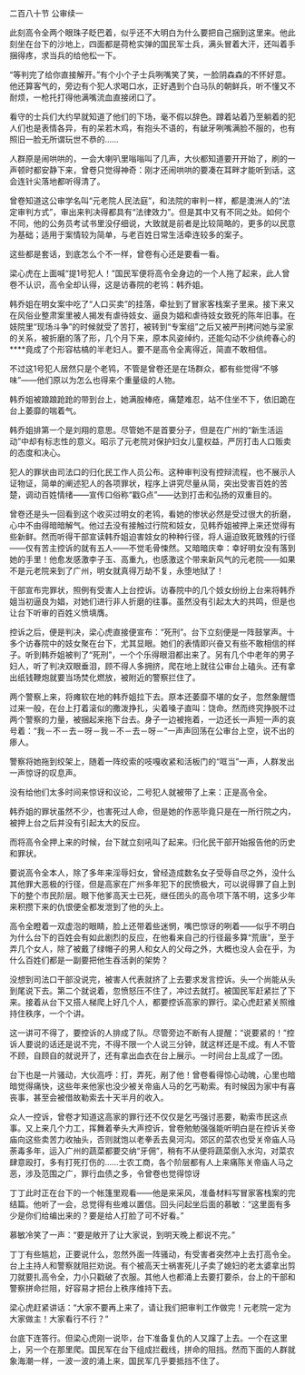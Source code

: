 

二百八十节 公审续一

此刻高令全两个眼珠子眨巴着，似乎还不大明白为什么要把自己捆到这里来。他此刻坐在台下的沙地上，四面都是荷枪实弹的国民军士兵，满头冒着大汗，还叫着手捆得疼，求当兵的给他松一下。

“等判完了给你直接解开。”有个小个子士兵咧嘴笑了笑，一脸阴森森的不怀好意。他还算客气的，旁边有个犯人求喝口水，正好遇到个白马队的朝鲜兵，听不懂又不耐烦，一枪托打得他满嘴流血直接闭口了。

看守的士兵们大约早就知道了他们的下场，毫不假以辞色。蹲着站着乃至躺着的犯人们也是表情各异，有的呆若木鸡，有抱头不语的，有龇牙咧嘴满脸不服的，也有照旧一脸无所谓玩世不恭的……

人群原是闹哄哄的，一会大喇叭里嗡嗡叫了几声，大伙都知道要开开始了，刷的一声顿时都安静下来，曾卷只觉得神奇：刚才还闹哄哄的要凑在耳畔才能听到话，这会连针尖落地都听得清了。

曾卷知道这公审学名叫“元老院人民法庭”，和法院的审判一样，都是澳洲人的“法定审判方式”，审出来判决得都具有“法律效力”。但是其中又有不同之处。如何个不同，他的公务员考试书里没仔细说，大致就是前者是比较简略的，更多的以民意为基础；适用于案情较为简单，与老百姓日常生活牵连较多的案子。

这些都是套话，到底怎么个不一样，曾卷有心还是要看一看。

梁心虎在上面喊“提1号犯人！”国民军便将高令全身边的一个人拖了起来，此人曾卷不认识，高令全却认得，这是访春院的老鸨：韩乔姐。

韩乔姐在明女案中吃了“人口买卖”的挂落，牵扯到了冒家客栈案子里来。接下来又在风俗业整肃案里被人揭发有虐待妓女、逼良为娼和虐待妓女致死的陈年旧事。在妓院里“现场斗争”的时候就受了苦打，被转到“专案组”之后又被严刑拷问她与梁家的关系，被折磨的落了形，几个月下来，原本风姿绰约，还能勾动不少纨绔春心的****竟成了个形容枯槁的半老妇人。要不是高令全离得近，简直不敢相信。

不过这1号犯人居然只是个老鸨，不管是曾卷还是在场群众，都有些觉得“不够味”――他们原以为怎么也得来个重量级的人物。

韩乔姐被踉踉跄跄的带到台上，她满股棒疮，痛楚难忍，站不住坐不下，依旧跪在台上萎靡的喘着气。

韩乔姐排第一个是刘翔的意思。尽管她不是首要分子，但是在广州的“新生活运动”中却有标志性的意义。昭示了元老院对保护妇女儿童权益，严厉打击人口贩卖的态度和决心。

犯人的罪状由司法口的归化民工作人员公布。这种审判没有控辩流程，也不展示人证物证，简单的阐述犯人的各项罪状，程序上讲究尽量从简，突出受害百姓的苦楚，调动百姓情绪――宣传口俗称“戳G点”――达到打击和弘扬的双重目的。

曾卷还是头一回看到这个收买过明女的老鸨，看她的惨状必然是受过很大的折磨，心中不由得暗暗解气。他过去没有接触过行院和妓女，见韩乔姐被押上来还觉得有些新鲜。然而听得干部宣读韩乔姐迫害妓女的种种行径，将人逼迫致死致残的行径――仅有苦主控诉的就有五人――不觉毛骨悚然。又暗暗庆幸：幸好明女没有落到她的手里！他愈发感激李子玉、高重九，也感激这个带来新风气的元老院――如果不是元老院来到了广州，明女就真得万劫不复，永堕地狱了！

干部宣布完罪状，照例有受害人上台控诉。访春院中的几个妓女纷纷上台来将韩乔姐当初逼良为娼，对她们进行非人折磨的往事。虽然没有引起太大的共鸣，但是也让台下听审的百姓义愤填膺。

控诉之后，便是判决，梁心虎直接便宣布：“死刑”。台下立刻便是一阵鼓掌声。十多个访春院中的妓女聚在台下，尤其显眼。她们的表情即兴奋又有些不敢相信的样子。听到韩乔姐被判了“死刑”，一个个乐得眼泪都出来了。另有几个中老年的男子妇人，听了判决双眼垂泪，顾不得人多拥挤，爬在地上就往公审台上磕头。还有拿出纸钱鞭炮就要当场焚化燃放，被附近的警察拦住了。

两个警察上来，将瘫软在地的韩乔姐拉下去。原本还萎靡不堪的女子，忽然象醒悟过来一般，在台上打着滚似的撒泼挣扎，尖着嗓子直叫：饶命。然而终究挣脱不过两个警察的力量，被捆起来拖下台去。身子一边被拖着，一边还长一声短一声的哀号着：“我－不－去－呀－我－不－去－呀－”一声声回荡在公审台上空，说不出的瘆人。

警察将她拖到绞架上，随着一阵绞索的吱嘎收紧和活板门的“哐当”一声，人群发出一声惊讶的叹息声。

没有给他们太多时间来惊讶和议论，二号犯人就被带了上来：正是高令全。

韩乔姐的罪状虽然不少，也害死过人命，但是她的作恶毕竟只是在一所行院之内，被押上台之后并没有引起太大的反应。

而将高令全押上来的时候，台下就立刻吼叫了起来。归化民干部开始报告他的历史和罪状。

要说高令全本人，除了多年来淫辱妇女，曾经造成数名女子受辱自尽之外，没什么其他罪大恶极的行径，但是高家在广州多年犯下的民愤极大，可以说得罪了自上到下的整个市民阶层。眼下他爹高天士已死，继任团头的高令项下落不明，这多少年来积攒下来的仇恨便全都发泄到了他的头上。

高令全瞪着一双虚泡的眼睛，脸上还带着些迷惘，嘴巴惊讶的咧着――似乎不明白为什么台下的百姓会有如此剧烈的反应，在他看来自己的行径最多算“荒唐”，至于弄几个女人，除了被戴了绿帽子的男人和女人的父母之外，大概也没人会在乎，为什么百姓们都是一副要把他生吞活剥的架势？

没想到司法口干部没说完，被害人代表就挤了上去要求发言控诉。头一个尚能从头到尾说下去。第二个就说着，忽愤怒压不住了，冲过去就打。被国民军赶紧拦了下来。接着从台下又搭人梯爬上好几个人，都要控诉高家的罪行。梁心虎赶紧关照维持住秩序，一个个讲。

这一讲可不得了，要控诉的人排成了队。尽管旁边不断有人提醒：“说要紧的！”控诉人要说的话还是说不完，不得不限一个人说三分钟，就这样还是不成。有人不管不顾，自顾自的就说开了，还有拿出血衣在台上展示。一时间台上乱成了一团。

台下也是一片骚动，大伙高呼：打，弄死，剐了他！曾卷看得惊心动魄，心里也暗暗觉得痛快，这些年来他家也没少被关帝庙人马的乞丐勒索。有时候因为家中有喜丧事，甚至会被借故勒索去十天半月的收入。

众人一控诉，曾卷才知道这高家的罪行还不仅仅是乞丐强讨恶要，勒索市民这点事。又上来几个力工，挥舞着拳头大声控诉，曾卷勉勉强强能听明白是在控诉关帝庙向这些卖苦力收抽头，否则就饱以老拳丢去臭河沟。郊区的菜农也受关帝庙人马荼毒多年，运入广州的蔬菜都要交纳“牙佣”，稍有不从便将蔬菜倒入水沟，对菜农肆意殴打，多有打死打伤的……士农工商，各个阶层都有人上来痛陈关帝庙人马之恶，涉及范围之广，罪行血债之多，令曾卷也觉得惊讶

丁丁此时正在台下的一个帐篷里观看――他是来采风，准备材料写冒家客栈案的完结篇。他听了一会，总觉得有些难以置信。回头问起坐后面的慕敏：“这里面有多少是你们给编出来的？要是给人打脸了可不好看。”

慕敏冷笑了一声：“要是敞开了让大家说，到明天晚上都说不完。”

丁丁有些尴尬，正要说什么，忽然外面一阵骚动，有受害者突然冲上去打高令全。台上主持人和警察就阻拦劝说。有个被高天士祸害死儿子卖了媳妇的老太婆拿出剪刀就要扎高令全，力小只戳破了衣服。其他人也都涌上去要打要杀，台上的干部和警察拼命拦阻，好容易才把台上秩序维持下去。

梁心虎赶紧讲话：“大家不要再上来了，请让我们把审判工作做完！元老院一定为大家做主！大家看行不行？”

台底下连答行。但梁心虎刚一说毕，台下准备复仇的人又蹿了上去。一个在这里上，另一个在那里爬。国民军在台下组成拦截线，拼命的阻挡。然而下面的人群就象海潮一样，一波一波的涌上来，国民军几乎要抵挡不住了。

